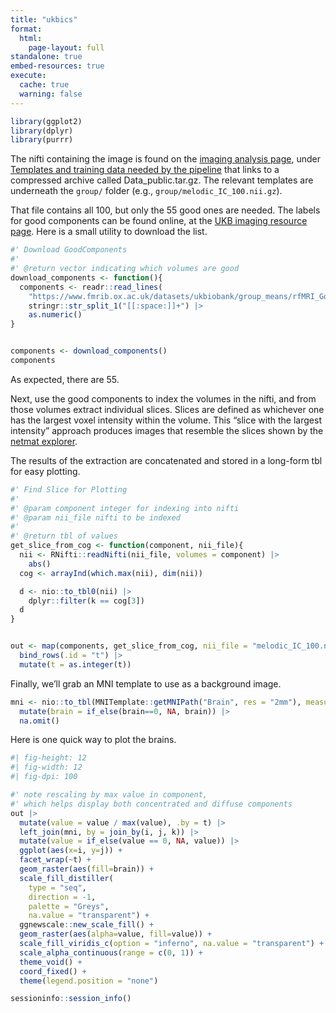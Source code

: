 ```yaml
---
title: "ukbics"
format: 
  html:
    page-layout: full
standalone: true
embed-resources: true
execute: 
  cache: true
  warning: false
---
```




```r
library(ggplot2)
library(dplyr)
library(purrr)
```


The nifti containing the image is found on the [imaging analysis page](https://www.fmrib.ox.ac.uk/datasets/ukbiobank/fbp/), under [Templates and training data needed by the pipeline](https://www.fmrib.ox.ac.uk/datasets/ukbiobank/fbp/templates/dckr_build/DATA_public.tar.gz) that links to a compressed archive called Data_public.tar.gz. The relevant templates are underneath the `group/` folder (e.g., `group/melodic_IC_100.nii.gz`).

That file contains all 100, but only the 55 good ones are needed. The labels for good components can be found online, at the [UKB imaging resource page](https://www.fmrib.ox.ac.uk/datasets/ukbiobank/index.html). Here is a small utility to download the list.

```r

#' Download GoodComponents
#'  
#' @return vector indicating which volumes are good
download_components <- function(){
  components <- readr::read_lines(
    "https://www.fmrib.ox.ac.uk/datasets/ukbiobank/group_means/rfMRI_GoodComponents_d100_v1.txt") |> 
    stringr::str_split_1("[[:space:]]+") |> 
    as.numeric()
}


components <- download_components()
components
```

As expected, there are 55.

Next, use the good components to index the volumes in the nifti, and from those volumes extract individual slices. Slices are defined as whichever one has the largest voxel intensity within the volume. This "slice with the largest intensity" approach produces images that resemble the slices shown by the [netmat explorer](https://www.fmrib.ox.ac.uk/datasets/ukbiobank/netjs_d100/). 

The results of the extraction are concatenated and stored in a long-form tbl for easy plotting.

```r

#' Find Slice for Plotting
#'
#' @param component integer for indexing into nifti
#' @param nii_file nifti to be indexed
#'
#' @return tbl of values
get_slice_from_cog <- function(component, nii_file){
  nii <- RNifti::readNifti(nii_file, volumes = component) |>
    abs()
  cog <- arrayInd(which.max(nii), dim(nii))

  d <- nio::to_tbl0(nii) |>
    dplyr::filter(k == cog[3]) 
  d
}


out <- map(components, get_slice_from_cog, nii_file = "melodic_IC_100.nii.gz") |>
  bind_rows(.id = "t") |>
  mutate(t = as.integer(t))

```

Finally, we'll grab an MNI template to use as a background image.

```r
mni <- nio::to_tbl(MNITemplate::getMNIPath("Brain", res = "2mm"), measure = "brain") |>
  mutate(brain = if_else(brain==0, NA, brain)) |>
  na.omit()

```

Here is one quick way to plot the brains. 

```r
#| fig-height: 12
#| fig-width: 12
#| fig-dpi: 100

#' note rescaling by max value in component, 
#' which helps display both concentrated and diffuse components
out |>
  mutate(value = value / max(value), .by = t) |> 
  left_join(mni, by = join_by(i, j, k)) |>
  mutate(value = if_else(value == 0, NA, value)) |>
  ggplot(aes(x=i, y=j)) + 
  facet_wrap(~t) +
  geom_raster(aes(fill=brain)) +
  scale_fill_distiller(
    type = "seq",
    direction = -1,
    palette = "Greys", 
    na.value = "transparent") +
  ggnewscale::new_scale_fill() +
  geom_raster(aes(alpha=value, fill=value)) +
  scale_fill_viridis_c(option = "inferno", na.value = "transparent") +
  scale_alpha_continuous(range = c(0, 1)) +
  theme_void() +
  coord_fixed() +
  theme(legend.position = "none")
```



```r
sessioninfo::session_info()
```

